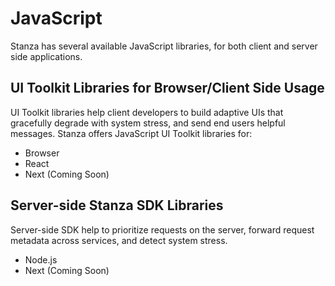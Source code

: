 # JavaScript

Stanza has several available JavaScript libraries, for both client and server side applications.

## UI Toolkit Libraries for Browser/Client Side Usage
UI Toolkit libraries help client developers to build adaptive UIs that gracefully degrade with system stress, and send end users helpful messages.
Stanza offers JavaScript UI Toolkit libraries for:
- Browser
- React
- Next (Coming Soon)

## Server-side Stanza SDK Libraries
Server-side SDK help to prioritize requests on the server, forward request metadata across services, and detect system stress.
- Node.js 
- Next (Coming Soon)

